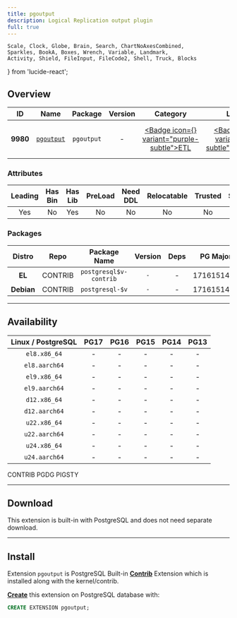 ```yaml
---
title: pgoutput
description: Logical Replication output plugin
full: true
---
```


    Scale, Clock, Globe, Brain, Search, ChartNoAxesCombined,
    Sparkles, BookA, Boxes, Wrench, Variable, Landmark,
    Activity, Shield, FileInput, FileCode2, Shell, Truck, Blocks
} from 'lucide-react';

## Overview

| <TooltipIconButton tooltip="Extension unique identifier" side="top">ID</TooltipIconButton> | <TooltipIconButton tooltip="Extension name" side="top">Name</TooltipIconButton> | <TooltipIconButton tooltip="Package name for installation" side="top">Package</TooltipIconButton> | <TooltipIconButton tooltip="Latest available extension version" side="top">Version</TooltipIconButton> | <TooltipIconButton tooltip="Extension category" side="top">Category</TooltipIconButton> | <TooltipIconButton tooltip="Open source license" side="top">License</TooltipIconButton> | <TooltipIconButton tooltip="Programming language" side="top">Lang</TooltipIconButton> |
|:--------:|:--------:|:----------:|:--------------:|:---------------------------------------:|:------------------------------------------------------:|:----:|
| **9980** | [`pgoutput`](https://www.postgresql.org/docs/current/protocol-logical-replication.html) | `pgoutput` | - | <a href="/ext/etl" className="no-underline"><Badge icon={<Truck />} variant="purple-subtle">ETL</Badge></a> | <a href="/ext/list/license#postgresql" className="no-underline"><Badge icon={<Scale />} variant="blue-subtle">PostgreSQL</Badge></a> | <a href="/ext/list/lang#c"><Badge icon={<FileCode2 />} variant="blue-subtle">C</Badge></a> |

### Attributes

| <TooltipIconButton tooltip="The Primary Leading extension in the Package" side="top">Leading</TooltipIconButton> | <TooltipIconButton tooltip="Contains binary utils" side="top">Has Bin</TooltipIconButton> | <TooltipIconButton tooltip="Contains .so shared library files" side="top">Has Lib</TooltipIconButton> | <TooltipIconButton tooltip="Requires preloading via shared_preload_libraries" side="top">PreLoad</TooltipIconButton> | <TooltipIconButton tooltip="Requires CREATE EXTENSION DDL command" side="top">Need DDL</TooltipIconButton> | <TooltipIconButton tooltip="Can be installed in any schema" side="top">Relocatable</TooltipIconButton> | <TooltipIconButton tooltip="Can be created by non-superuser" side="top">Trusted</TooltipIconButton> | <TooltipIconButton tooltip="Schemas used by this extension" side="top">Schemas</TooltipIconButton> |
|:-------:|:-------:|:-------:|:-------:|:--------:|:-----------:|:-------:|:-------:|
| Yes | No | Yes | No | No | No | No | - |

### Packages

| <TooltipIconButton tooltip="Linux distribution family, EL or Debian" side="top">Distro</TooltipIconButton> | <TooltipIconButton tooltip="Package repository" side="top">Repo</TooltipIconButton> | <TooltipIconButton tooltip="The RPM/DEB Package Name Pattern (replace $v with real pg major)" side="top">Package Name</TooltipIconButton> | <TooltipIconButton tooltip="Latest package version" side="top">Version</TooltipIconButton> | <TooltipIconButton tooltip="RPM/DEB Package dependencies" side="top">Deps</TooltipIconButton> | <TooltipIconButton tooltip="Available in these PostgreSQL Major Versions" side="top">PG Major</TooltipIconButton> |
|:----------:|:--------:|:------------------------:|:-----------:|:------------:|:------------------:|
|   **EL**   | <Badge variant="green-subtle"><span className="font-bold">CONTRIB</span></Badge> | `postgresql$v-contrib` | `-` | - | <Badge variant="green-subtle">17</Badge><Badge variant="green-subtle">16</Badge><Badge variant="green-subtle">15</Badge><Badge variant="green-subtle">14</Badge><Badge variant="green-subtle">13</Badge> |
| **Debian** | <Badge variant="green-subtle"><span className="font-bold">CONTRIB</span></Badge> | `postgresql-$v` | `-` | - | <Badge variant="green-subtle">17</Badge><Badge variant="green-subtle">16</Badge><Badge variant="green-subtle">15</Badge><Badge variant="green-subtle">14</Badge><Badge variant="green-subtle">13</Badge> |



------

## Availability

| <TooltipIconButton tooltip="Linux Distro Arch / PostgreSQL Major Version" side="top">Linux / PostgreSQL </TooltipIconButton> | **PG17** | **PG16** | **PG15** | **PG14** | **PG13** |
|:-----:|:-----:|:-----:|:-----:|:-----:|:-----:|
| `el8.x86_64` | <Badge variant="green-subtle">-</Badge> | <Badge variant="green-subtle">-</Badge> | <Badge variant="green-subtle">-</Badge> | <Badge variant="green-subtle">-</Badge> | <Badge variant="green-subtle">-</Badge> |
| `el8.aarch64` | <Badge variant="green-subtle">-</Badge> | <Badge variant="green-subtle">-</Badge> | <Badge variant="green-subtle">-</Badge> | <Badge variant="green-subtle">-</Badge> | <Badge variant="green-subtle">-</Badge> |
| `el9.x86_64` | <Badge variant="green-subtle">-</Badge> | <Badge variant="green-subtle">-</Badge> | <Badge variant="green-subtle">-</Badge> | <Badge variant="green-subtle">-</Badge> | <Badge variant="green-subtle">-</Badge> |
| `el9.aarch64` | <Badge variant="green-subtle">-</Badge> | <Badge variant="green-subtle">-</Badge> | <Badge variant="green-subtle">-</Badge> | <Badge variant="green-subtle">-</Badge> | <Badge variant="green-subtle">-</Badge> |
| `d12.x86_64` | <Badge variant="green-subtle">-</Badge> | <Badge variant="green-subtle">-</Badge> | <Badge variant="green-subtle">-</Badge> | <Badge variant="green-subtle">-</Badge> | <Badge variant="green-subtle">-</Badge> |
| `d12.aarch64` | <Badge variant="green-subtle">-</Badge> | <Badge variant="green-subtle">-</Badge> | <Badge variant="green-subtle">-</Badge> | <Badge variant="green-subtle">-</Badge> | <Badge variant="green-subtle">-</Badge> |
| `u22.x86_64` | <Badge variant="green-subtle">-</Badge> | <Badge variant="green-subtle">-</Badge> | <Badge variant="green-subtle">-</Badge> | <Badge variant="green-subtle">-</Badge> | <Badge variant="green-subtle">-</Badge> |
| `u22.aarch64` | <Badge variant="green-subtle">-</Badge> | <Badge variant="green-subtle">-</Badge> | <Badge variant="green-subtle">-</Badge> | <Badge variant="green-subtle">-</Badge> | <Badge variant="green-subtle">-</Badge> |
| `u24.x86_64` | <Badge variant="green-subtle">-</Badge> | <Badge variant="green-subtle">-</Badge> | <Badge variant="green-subtle">-</Badge> | <Badge variant="green-subtle">-</Badge> | <Badge variant="green-subtle">-</Badge> |
| `u24.aarch64` | <Badge variant="green-subtle">-</Badge> | <Badge variant="green-subtle">-</Badge> | <Badge variant="green-subtle">-</Badge> | <Badge variant="green-subtle">-</Badge> | <Badge variant="green-subtle">-</Badge> |

<Badge variant="green-subtle"><span className="font-black">CONTRIB</span></Badge> <Badge variant="blue-subtle"><span className="font-black">PGDG</span></Badge> <Badge variant="amber-subtle"><span className="font-black">PIGSTY</span></Badge>

------

## Download

This extension is built-in with PostgreSQL and does not need separate download.

------

## Install

Extension `pgoutput` is PostgreSQL Built-in [**Contrib**](/ext/list/contrib) Extension which is installed along with the kernel/contrib.

[**Create**](/docs/pgsql/extension/create) this extension on PostgreSQL database with:

```sql
CREATE EXTENSION pgoutput;
```


